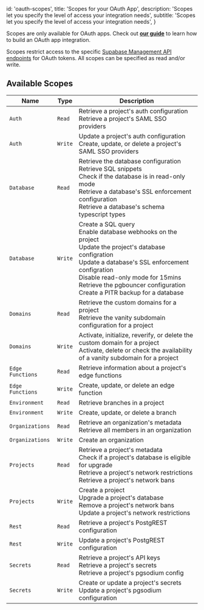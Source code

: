 
  id: 'oauth-scopes',
  title: 'Scopes for your OAuth App',
  description: 'Scopes let you specify the level of access your integration needs',
  subtitle: 'Scopes let you specify the level of access your integration needs',
}

<Admonition type="note">

Scopes are only available for OAuth apps. Check out [**our guide**](/docs/guides/platform/oauth-apps/build-a-supabase-integration) to learn how to build an OAuth app integration.

</Admonition>

Scopes restrict access to the specific [Supabase Management API endpoints](/docs/reference/api/introduction) for OAuth tokens. All scopes can be specified as read and/or write.

## Available Scopes

| Name             | Type    | Description                                                                                                                                                                                                                                                                               |
| ---------------- | ------- | ----------------------------------------------------------------------------------------------------------------------------------------------------------------------------------------------------------------------------------------------------------------------------------------- |
| `Auth`           | `Read`  | Retrieve a project's auth configuration<br/>Retrieve a project's SAML SSO providers                                                                                                                                                                                                       |
| `Auth`           | `Write` | Update a project's auth configuration<br/>Create, update, or delete a project's SAML SSO providers                                                                                                                                                                                        |
| `Database`       | `Read`  | Retrieve the database configuration<br/>Retrieve SQL snippets<br/>Check if the database is in read-only mode<br/>Retrieve a database's SSL enforcement configuration<br/>Retrieve a database's schema typescript types                                                                    |
| `Database`       | `Write` | Create a SQL query<br/>Enable database webhooks on the project<br/>Update the project's database configration<br/>Update a database's SSL enforcement configration<br/>Disable read-only mode for 15mins<br/>Retrieve the pgbouncer configuration<br/>Create a PITR backup for a database |
| `Domains`        | `Read`  | Retrieve the custom domains for a project<br/>Retrieve the vanity subdomain configuration for a project                                                                                                                                                                                   |
| `Domains`        | `Write` | Activate, initialize, reverify, or delete the custom domain for a project<br/>Activate, delete or check the availability of a vanity subdomain for a project                                                                                                                              |
| `Edge Functions` | `Read`  | Retrieve information about a project's edge functions                                                                                                                                                                                                                                     |
| `Edge Functions` | `Write` | Create, update, or delete an edge function                                                                                                                                                                                                                                                |
| `Environment`    | `Read`  | Retrieve branches in a project                                                                                                                                                                                                                                                            |
| `Environment`    | `Write` | Create, update, or delete a branch                                                                                                                                                                                                                                                        |
| `Organizations`  | `Read`  | Retrieve an organization's metadata<br/>Retrieve all members in an organization                                                                                                                                                                                                           |
| `Organizations`  | `Write` | Create an organization                                                                                                                                                                                                                                                                    |
| `Projects`       | `Read`  | Retrieve a project's metadata<br/>Check if a project's database is eligible for upgrade<br/>Retrieve a project's network restrictions<br/>Retrieve a project's network bans                                                                                                               |
| `Projects`       | `Write` | Create a project<br/>Upgrade a project's database<br/>Remove a project's network bans<br/>Update a project's network restrictions                                                                                                                                                         |
| `Rest`           | `Read`  | Retrieve a project's PostgREST configuration                                                                                                                                                                                                                                              |
| `Rest`           | `Write` | Update a project's PostgREST configuration                                                                                                                                                                                                                                                |
| `Secrets`        | `Read`  | Retrieve a project's API keys<br/>Retrieve a project's secrets<br/>Retrieve a project's pgsodium config                                                                                                                                                                                   |
| `Secrets`        | `Write` | Create or update a project's secrets<br/>Update a project's pgsodium configuration                                                                                                                                                                                                        |


